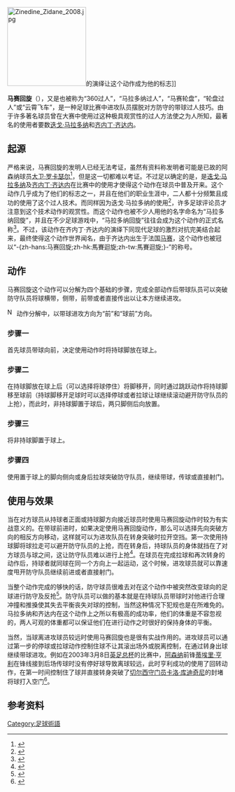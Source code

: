 {{noteTA
|G1=足球
|G2=英超
|T=zh-hans:马赛回旋; zh-tw:馬賽迴旋; zh-hk:施丹轉身;
|1=zh-cn:马赛回旋; zh-tw:馬賽迴旋; zh-hk:施丹轉身;
|2=zh-hans:迭戈·马拉多纳;zh-hk:迪亞高·馬勒當拿;zh-tw:迪亞哥·馬拉度納;
|3=zh-hans:马拉多纳;zh-hk:馬勒當拿;zh-tw:馬拉度納;
|4=zh-hans:齐内丁·齐达内;zh-hk:施丹;zh-tw:席內丁·席丹;
|5=zh-hans:卡洛·库迪奇尼;zh-hk:卡路·古迪仙尼;zh-tw:卡洛·庫迪奇尼;
|6=zh-cn:回旋; zh-tw:迴旋; zh-hk:轉身;
}}

[[File:Zinedine_Zidane_2008.jpg|180px]]的演绎让这个动作成为他的标志]]

'''马赛回旋'''（{{lang-es|'''Ruleta marsellesa'''}}），又是也被称为“360过人”，“马拉多纳过人”，“马赛轮盘”，“轮盘过人”或“云霄飞车”{{r|M}}，是一种足球比赛中进攻队员摆脱对方防守的带球过人技巧。由于许多著名球员曾在大赛中使用过这种极具观赏性的过人方法使之为人所知，最著名的使用者要数[[迭戈·马拉多纳|迭戈·马拉多纳]]和[[齐内丁·齐达内|齐内丁·齐达内]]。

==起源==
严格来说，马赛回旋的发明人已经无法考证，虽然有资料称发明者可能是已故的阿森纳球员[[大卫·罗卡瑟尔|大卫·罗卡瑟尔]]<ref>{{cite web |url=http://www.ultimatesoccercoaching.com/soccer-moves/signature-soccer-moves.html |title=Signature Moves of Famous Soccer Players |first= |last= |work=ultimatesoccercoaching.com |year=2010 [last update] |quote=Its inventor is said to be the late David Rocastle, an English football player who spent the majority of his career at Arsenal F.C. |accessdate=27 September 2011 |archive-date=2012-04-29 |archive-url=https://www.webcitation.org/67HK1JPnK?url=http://www.ultimatesoccercoaching.com/soccer-moves/signature-soccer-moves.html |dead-url=no }}</ref>，但是这一切都难以考证。不过足以确定的是，是[[迭戈·马拉多纳|迭戈·马拉多纳]]及[[齐内丁·齐达内|齐内丁·齐达内]]在比赛中的使用才使得这个动作在球员中普及开来。这个动作几乎成为了他们的标志之一，并且在他们的职业生涯中，二人都十分频繁且成功的使用了这个过人技术。而同样因为迭戈·马拉多纳的使用<ref>{{cite web |url=http://bbs.goalhi.com/2201998.html |title=马拉多纳的马赛回旋集 - GoalHi足球论坛 |first= |last= |work=bbs.goalhi.com |year=2011 [last update] |accessdate=26 September 2011 |archive-url=https://web.archive.org/web/20110527014322/http://bbs.goalhi.com/2201998.html |archive-date=2011-05-27 |dead-url=yes }}</ref>，许多足球评论员才注意到这个技术动作的观赏性。而这个动作也被不少人用他的名字命名为“马拉多纳回旋”，并且在不少足球游戏中，“马拉多纳回旋”往往会成为这个动作的正式名称<ref>{{cite news |url=http://www.fifa.com/worldfootball/news/newsid=109550.html|title=Moves that made history|publisher=FIFA.com|date=11 January 2007|accessdate=2007-07-07}}</ref>。不过，该动作在齐内丁·齐达内的演绎下同现代足球的激烈对抗完美结合起来，最终使得这个动作世界闻名，由于齐达内出生于法国[[马赛|马赛]]，这个动作也被冠以“-{zh-hans:马赛回旋;zh-hk:馬賽迴旋;zh-tw:馬賽迴旋;}-”的称号。

==动作==
马赛回旋这个动作可以分解为四个基础的步骤，完成全部动作后带球队员可以突破防守队员将球横带，侧带，前带或者直接传出以让本方继续进攻。
<p class="notice metadata" id="spoiler" style="font-size: small">[[File:Nuvola_apps_important_yellow.svg|17px]] 动作分解中，以带球进攻方向为“前”和“球前”方向。

===步骤一===
首先球员带球向前，决定使用动作时将持球脚放在球上{{r|M}}。

===步骤二===
在持球脚放在球上后（可以选择将球停住）将脚移开，同时通过跳跃动作将持球脚移至球前（持球脚移开足球时可以选择停球或者拉球让球继续滚动避开防守队员的上抢），而此时，非持球脚置于球后，两只脚侧后向放置{{r|M}}。

===步骤三===
将非持球脚置于球上{{r|M}}。

===步骤四===
使用置于球上的脚向侧向或身后拉球突破防守队员，继续带球，传球或直接射门{{r|M}}。

==使用与效果==

当在对方球员从持球者正面或持球脚方向接近球员时使用马赛回旋动作时较为有实战意义的。在带球前进时，如果决定使用马赛回旋动作，那么可以选择先向突破方向的相反方向移动，这样就可以为进攻队员在转身突破时拉开空挡{{r|M}}。第一次使用持球脚将球拉走可以避开防守队员的上抢，而在转身后，持球队员的身体就挡在了对方球员与球之间，这让防守队员难以进行上抢<ref>{{cite news |url=https://www.youtube.com/watch?v=wb421zkTqf4|title=Zinedine Yazid Zidane ☛ The Master of Skills ☚|publisher=Total Sport|date=2015-01-27|accessdate=2016-01-22}}</ref>。在球员在完成拉球和再次转身的动作后，持球者就同球在同一个方向上一起运动，这个时候，进攻球员就可以靠速度甩开防守队员继续前进或者直接射门。

当整个动作完成的够快的话，防守球员很难去对在这个动作中被突然改变球向的足球进行防守及反抢<ref>{{cite news|url=http://expertfootball.com/training/dribbling_360.php|title=The 360 Spin|publisher=Expert Football.com|date=2004–2007|accessdate=2007-07-04|archive-date=2007-07-03|archive-url=https://web.archive.org/web/20070703071254/http://expertfootball.com/training/dribbling_360.php|dead-url=no}}</ref>。防守队员可以做的基本就是在持球队员带球时对他进行合理冲撞和推搡使其失去平衡丧失对球的控制，当然这种情况下犯规也是在所难免的。马拉多纳和齐达内在这个动作上之所以有极高的成功率，他们的体重是不容忽视的，两人可观的体重都可以保证他们在进行动作之时很好的保持身体的平衡。

当然，当球离进攻球员较远时使用马赛回旋也是很有实战作用的。进攻球员可以通过第一步的停球或拉球动作控制住球不让其滚出场外或脱离控制，在通过转身出球继续带球进攻。例如在2003年3月8日[[英格蘭足總盃|英足总杯]]的比赛中，[[阿森纳|阿森纳]]前锋[[蒂埃里·亨利|蒂埃里·亨利]]在锋线接到后场传球时没有停好球导致离球较远，此时亨利成功的使用了回转动作，在第一时间控制住了球并直接转身突破了[[切尔西足球俱乐部|切尔西]][[守门员|守门员]][[卡洛·库迪奇尼|卡洛·库迪奇尼]]的封堵将球打入空门<ref>{{cite web |url=http://video.google.com/videoplay?docid=-552027919793093453 |title=arsenal-chelsea FA CUP 2003 |first= |last= |work=video.google.com |year=2011 [last update] |accessdate=25 September 2011 |deadurl=yes |archiveurl=https://web.archive.org/web/20110615121723/http://video.google.com/videoplay?docid=-552027919793093453 |archivedate=2011年6月15日 }}</ref>。

==参考资料==
{{reflist|refs=
<ref name="M">{{cite web |url= http://v.youku.com/v_show/id_XMjgyNDEzNDg=.html |title=曼联球员范尼教你玩转马赛回旋 - 视频 - 优酷视频 - 在线观看 |first= |last=|work=v.youku.com |year=2011 [last update] |accessdate=26 September 2011}}</ref>}}

{{DEFAULTSORT:Ruleta marsellesa}}
[[Category:足球術語|Category:足球術語]]